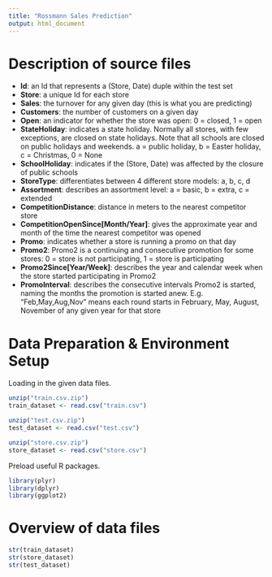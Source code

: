 ```yaml
---
title: "Rossmann Sales Prediction"
output: html_document
---
```


# Description of source files

 - **Id**: an Id that represents a (Store, Date) duple within the test set
 - **Store**: a unique Id for each store
 - **Sales**: the turnover for any given day (this is what you are predicting)
 - **Customers**: the number of customers on a given day
 - **Open**: an indicator for whether the store was open: 0 = closed, 1 = open
 - **StateHoliday**: indicates a state holiday. Normally all stores, with few exceptions, are closed on state holidays. Note that all schools are closed on public holidays and weekends. a = public holiday, b = Easter holiday, c = Christmas, 0 = None
 - **SchoolHoliday**: indicates if the (Store, Date) was affected by the closure of public schools
 - **StoreType**: differentiates between 4 different store models: a, b, c, d
 - **Assortment**: describes an assortment level: a = basic, b = extra, c = extended
 - **CompetitionDistance**: distance in meters to the nearest competitor store
 - **CompetitionOpenSince[Month/Year]**: gives the approximate year and month of the time the nearest competitor was opened
 - **Promo**: indicates whether a store is running a promo on that day
 - **Promo2**: Promo2 is a continuing and consecutive promotion for some stores: 0 = store is not participating, 1 = store is participating
 - **Promo2Since[Year/Week]**: describes the year and calendar week when the store started participating in Promo2
 - **PromoInterval**: describes the consecutive intervals Promo2 is started, naming the months the promotion is started anew. E.g. "Feb,May,Aug,Nov" means each round starts in February, May, August, November of any given year for that store

# Data Preparation & Environment Setup

Loading in the given data files.

```r
unzip("train.csv.zip")
train_dataset <- read.csv("train.csv")

unzip("test.csv.zip")
test_dataset <- read.csv("test.csv")

unzip("store.csv.zip")
store_dataset <- read.csv("store.csv")
```

Preload useful R packages.
```r
library(plyr)
library(dplyr)
library(ggplot2)
```


# Overview of data files

```r
str(train_dataset)
str(store_dataset)
str(test_dataset)
```



